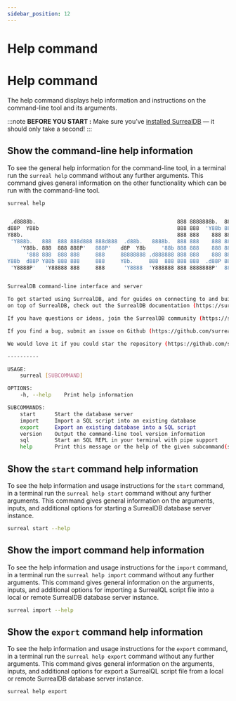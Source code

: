 ```yaml
---
sidebar_position: 12
---
```


# Help command

# Help command

The help command displays help information and instructions on the command-line tool and its arguments.

:::note
__BEFORE YOU START :__ Make sure you’ve [installed SurrealDB](/docs/surrealdb/nightly/installation/overview/) — it should only take a second!
:::

## Show the command-line help information
To see the general help information for the command-line tool, in a terminal run the `surreal help` command without any further arguments. This command gives general information on the other functionality which can be run with the command-line tool.

```bash
surreal help
```

```bash

 .d8888b.                                             888 8888888b.  888888b.
d88P  Y88b                                            888 888  'Y88b 888  '88b
Y88b.                                                 888 888    888 888  .88P
 'Y888b.   888  888 888d888 888d888  .d88b.   8888b.  888 888    888 8888888K.
	'Y88b. 888  888 888P'   888P'   d8P  Y8b     '88b 888 888    888 888  'Y88b
	  '888 888  888 888     888     88888888 .d888888 888 888    888 888    888
Y88b  d88P Y88b 888 888     888     Y8b.     888  888 888 888  .d88P 888   d88P
 'Y8888P'   'Y88888 888     888      'Y8888  'Y888888 888 8888888P'  8888888P'


SurrealDB command-line interface and server

To get started using SurrealDB, and for guides on connecting to and building applications
on top of SurrealDB, check out the SurrealDB documentation (https://surrealdb.com/docs).

If you have questions or ideas, join the SurrealDB community (https://surrealdb.com/community).

If you find a bug, submit an issue on Github (https://github.com/surrealdb/surrealdb/issues).

We would love it if you could star the repository (https://github.com/surrealdb/surrealdb).

----------

USAGE:
	surreal [SUBCOMMAND]

OPTIONS:
	-h, --help    Print help information

SUBCOMMANDS:
	start      Start the database server
	import     Import a SQL script into an existing database
	export     Export an existing database into a SQL script
	version    Output the command-line tool version information
	sql        Start an SQL REPL in your terminal with pipe support
	help       Print this message or the help of the given subcommand(s)

```

## Show the `start` command help information

To see the help information and usage instructions for the `start` command, in a terminal run the `surreal help start` command without any further arguments. This command gives general information on the arguments, inputs, and additional options for starting a SurrealDB database server instance.

```bash
surreal start --help
```

## Show the import command help information

To see the help information and usage instructions for the `import` command, in a terminal run the `surreal help import` command without any further arguments. This command gives general information on the arguments, inputs, and additional options for importing a SurrealQL script file into a local or remote SurrealDB database server instance.

```bash
surreal import --help
```

## Show the `export` command help information

To see the help information and usage instructions for the `export` command, in a terminal run the `surreal help export` command without any further arguments. This command gives general information on the arguments, inputs, and additional options for export a SurrealQL script file from a local or remote SurrealDB database server instance.

```bash
surreal help export
```
